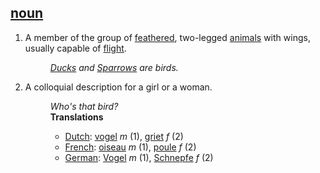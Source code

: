 ==  [[noun]]  ==
#A member of the group of [[feather]]ed, two-legged [[animal]]s with wings, usually capable of [[flight]].
#:''[[Duck]]s and [[Sparrow]]s are birds.''
#A colloquial description for a girl or a woman.
#:''Who's that bird?''
#:'''Translations'''
#:*[[Dutch]]: [[vogel]] ''m'' (1), [[griet]] ''f'' (2)
#:*[[French]]: [[oiseau]] ''m'' (1), [[poule]] ''f'' (2)
#:*[[German]]: [[Vogel]] ''m'' (1), [[Schnepfe]] ''f'' (2)
